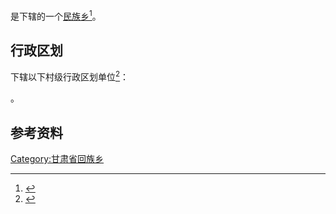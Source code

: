 {{中国乡级行政区|62/09/22/215/000}}

'''{{PAGENAMEBASE}}'''是{{PRC admin/fullname|62/09/22/215/000|3}}下辖的一个[[民族乡|民族乡]]<ref>{{PRC admin/ref sgc|{{PRC admin/parent|62/09/22/215/000}}}}</ref>。

== 行政区划 ==
{{PAGENAMEBASE}}下辖以下村级行政区划单位<ref>{{PRC admin/ref sgc|62/09/22/215/000}}</ref>：

{{PRC admin/children|62/09/22/215/000}}。

== 参考资料 ==
{{reflist}}

{{甘肃行政区划小作品}}
{{PRC admin/navcat|62/09/22/215/000}}
[[Category:甘肃省回族乡|Category:甘肃省回族乡]]